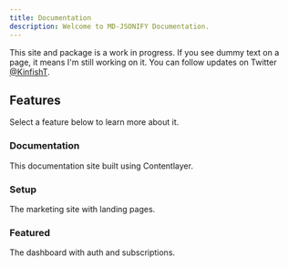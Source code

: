 ```yaml
---
title: Documentation
description: Welcome to MD-JSONIFY Documentation.
---
```



<Callout>

This site  and package is a work in progress. If you see dummy text on a page, it means I'm still working on it. You can follow updates on Twitter [@KinfishT](https://twitter.com/KinfishT).

</Callout>

## Features

Select a feature below to learn more about it.

<div className="grid sm:grid-cols-2 md:grid-cols-1 lg:grid-cols-2 gap-4 mt-6">

<Card href="/docs/documentation">

### Documentation

This documentation site built using Contentlayer.

</Card>

<Card href="/docs/setup" disabled>

### Setup

The marketing site with landing pages.

</Card>

<Card href="/docs/featured" disabled>

### Featured

The dashboard with auth and subscriptions.

</Card>


</div>